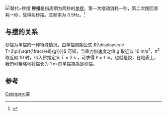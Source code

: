 [[File:Pendulum2secondclock.gif|替代=秒摆]]
'''秒摆'''是指周期为两秒的[[擺|单摆]]，第一次摆动消耗一秒，第二次摆回消耗一秒，故得名秒摆。其频率为 0.5Hz。<ref>{{Cite web|title=The seconds pendulum|url=https://www.roma1.infn.it/~dagos/history/sm/node3.html|accessdate=2021-04-04|work=www.roma1.infn.it|archive-date=2021-04-17|archive-url=https://web.archive.org/web/20210417194127/https://www.roma1.infn.it/~dagos/history/sm/node3.html|dead-url=no}}</ref>

== 与摆的关系 ==
秒摆为单摆的一种特殊情况。由单摆周期公式 <math>{\displaystyle T=2\pi{\sqrt{\frac{\ell}{g}}}}</math> 可知，当重力加速度之值 <math>g</math> 取近似 <math>10 \text{ m/s}^2</math>，<math>{\pi}^2</math> 取近似 <math>10</math> 时，带入秒摆定义 <math>T=2\text{ s}</math> ，可求得 <math>\ell=1\text{ m}</math>。也就是說，在地表上，我們可粗略地将摆长为 <math>1\text{ m }</math>的单摆視為是秒摆。

== 参考 ==

[[Category:摆|Category:摆]]
{{physics-stub}}